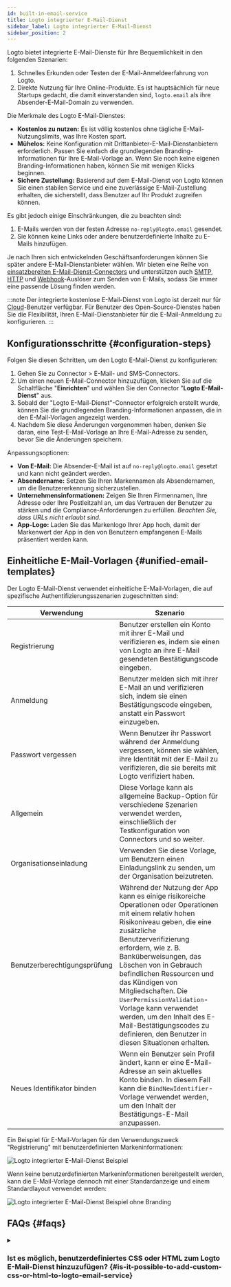 ```yaml
---
id: built-in-email-service
title: Logto integrierter E-Mail-Dienst
sidebar_label: Logto integrierter E-Mail-Dienst
sidebar_position: 2
---
```


Logto bietet integrierte E-Mail-Dienste für Ihre Bequemlichkeit in den folgenden Szenarien:

1. Schnelles Erkunden oder Testen der E-Mail-Anmeldeerfahrung von Logto.
2. Direkte Nutzung für Ihre Online-Produkte. Es ist hauptsächlich für neue Startups gedacht, die damit einverstanden sind, `logto.email` als ihre Absender-E-Mail-Domain zu verwenden.

Die Merkmale des Logto E-Mail-Dienstes:

- **Kostenlos zu nutzen:** Es ist völlig kostenlos ohne tägliche E-Mail-Nutzungslimits, was Ihre Kosten spart.
- **Mühelos:** Keine Konfiguration mit Drittanbieter-E-Mail-Dienstanbietern erforderlich. Passen Sie einfach die grundlegenden Branding-Informationen für Ihre E-Mail-Vorlage an. Wenn Sie noch keine eigenen Branding-Informationen haben, können Sie mit wenigen Klicks beginnen.
- **Sichere Zustellung:** Basierend auf dem E-Mail-Dienst von Logto können Sie einen stabilen Service und eine zuverlässige E-Mail-Zustellung erhalten, die sicherstellt, dass Benutzer auf Ihr Produkt zugreifen können.

Es gibt jedoch einige Einschränkungen, die zu beachten sind:

1. E-Mails werden von der festen Adresse `no-reply@logto.email` gesendet.
2. Sie können keine Links oder andere benutzerdefinierte Inhalte zu E-Mails hinzufügen.

Je nach Ihren sich entwickelnden Geschäftsanforderungen können Sie später andere E-Mail-Dienstanbieter wählen. Wir bieten eine Reihe von [einsatzbereiten E-Mail-Dienst-Connectors](/connectors/email-connectors#popular-email-providers) und unterstützen auch [SMTP](/integrations/smtp), [HTTP](/integrations/http-email) und [Webhook](/developers/webhooks)-Auslöser zum Senden von E-Mails, sodass Sie immer eine passende Lösung finden werden.

:::note
Der integrierte kostenlose E-Mail-Dienst von Logto ist derzeit nur für [Cloud](https://cloud.logto.io/)-Benutzer verfügbar. Für Benutzer des Open-Source-Dienstes haben Sie die Flexibilität, Ihren E-Mail-Dienstanbieter für die E-Mail-Anmeldung zu konfigurieren.
:::

## Konfigurationsschritte \{#configuration-steps}

Folgen Sie diesen Schritten, um den Logto E-Mail-Dienst zu konfigurieren:

1. Gehen Sie zu <CloudLink to="/connectors/passwordless">Connector > E-Mail- und SMS-Connectors</CloudLink>.
2. Um einen neuen E-Mail-Connector hinzuzufügen, klicken Sie auf die Schaltfläche "**Einrichten**" und wählen Sie den Connector "**Logto E-Mail-Dienst**" aus.
3. Sobald der "Logto E-Mail-Dienst"-Connector erfolgreich erstellt wurde, können Sie die grundlegenden Branding-Informationen anpassen, die in den E-Mail-Vorlagen angezeigt werden.
4. Nachdem Sie diese Änderungen vorgenommen haben, denken Sie daran, eine Test-E-Mail-Vorlage an Ihre E-Mail-Adresse zu senden, bevor Sie die Änderungen speichern.

Anpassungsoptionen:

- **Von E-Mail:** Die Absender-E-Mail ist auf `no-reply@logto.email` gesetzt und kann nicht geändert werden.
- **Absendername:** Setzen Sie Ihren Markennamen als Absendernamen, um die Benutzererkennung sicherzustellen.
- **Unternehmensinformationen:** Zeigen Sie Ihren Firmennamen, Ihre Adresse oder Ihre Postleitzahl an, um das Vertrauen der Benutzer zu stärken und die Compliance-Anforderungen zu erfüllen. _Beachten Sie, dass URLs nicht erlaubt sind._
- **App-Logo:** Laden Sie das Markenlogo Ihrer App hoch, damit der Markenwert der App in den von Benutzern empfangenen E-Mails präsentiert werden kann.

## Einheitliche E-Mail-Vorlagen \{#unified-email-templates}

Der Logto E-Mail-Dienst verwendet einheitliche E-Mail-Vorlagen, die auf spezifische Authentifizierungsszenarien zugeschnitten sind:

| Verwendung                   | Szenario                                                                                                                                                                                                                                                                                                                                                                                                                                                                            |
| ---------------------------- | ----------------------------------------------------------------------------------------------------------------------------------------------------------------------------------------------------------------------------------------------------------------------------------------------------------------------------------------------------------------------------------------------------------------------------------------------------------------------------------- |
| Registrierung                | Benutzer erstellen ein Konto mit ihrer E-Mail und verifizieren es, indem sie einen von Logto an ihre E-Mail gesendeten Bestätigungscode eingeben.                                                                                                                                                                                                                                                                                                                                   |
| Anmeldung                    | Benutzer melden sich mit ihrer E-Mail an und verifizieren sich, indem sie einen Bestätigungscode eingeben, anstatt ein Passwort einzugeben.                                                                                                                                                                                                                                                                                                                                         |
| Passwort vergessen           | Wenn Benutzer ihr Passwort während der Anmeldung vergessen, können sie wählen, ihre Identität mit der E-Mail zu verifizieren, die sie bereits mit Logto verifiziert haben.                                                                                                                                                                                                                                                                                                          |
| Allgemein                    | Diese Vorlage kann als allgemeine Backup-Option für verschiedene Szenarien verwendet werden, einschließlich der Testkonfiguration von Connectors und so weiter.                                                                                                                                                                                                                                                                                                                     |
| Organisationseinladung       | Verwenden Sie diese Vorlage, um Benutzern einen Einladungslink zu senden, um der Organisation beizutreten.                                                                                                                                                                                                                                                                                                                                                                          |
| Benutzerberechtigungsprüfung | Während der Nutzung der App kann es einige risikoreiche Operationen oder Operationen mit einem relativ hohen Risikoniveau geben, die eine zusätzliche Benutzerverifizierung erfordern, wie z. B. Banküberweisungen, das Löschen von in Gebrauch befindlichen Ressourcen und das Kündigen von Mitgliedschaften. Die `UserPermissionValidation`-Vorlage kann verwendet werden, um den Inhalt des E-Mail-Bestätigungscodes zu definieren, den Benutzer in diesen Situationen erhalten. |
| Neues Identifikator binden   | Wenn ein Benutzer sein Profil ändert, kann er eine E-Mail-Adresse an sein aktuelles Konto binden. In diesem Fall kann die `BindNewIdentifier`-Vorlage verwendet werden, um den Inhalt der Bestätigungs-E-Mail anzupassen.                                                                                                                                                                                                                                                           |

Ein Beispiel für E-Mail-Vorlagen für den Verwendungszweck "Registrierung" mit benutzerdefinierten Markeninformationen:

<img
  src="/img/assets/logto-email-service-template-sample.png"
  alt="Logto integrierter E-Mail-Dienst Beispiel"
/>

Wenn keine benutzerdefinierten Markeninformationen bereitgestellt werden, kann die E-Mail-Vorlage dennoch mit einer Standardanzeige und einem Standardlayout verwendet werden:

<img
  src="/img/assets/logto-email-service-template-sample-without-branding.png"
  alt="Logto integrierter E-Mail-Dienst Beispiel ohne Branding"
/>

## FAQs \{#faqs}

<details>
<summary>

### Ist es möglich, benutzerdefiniertes CSS oder HTML zum Logto E-Mail-Dienst hinzuzufügen? \{#is-it-possible-to-add-custom-css-or-html-to-logto-email-service}

</summary>

Der integrierte E-Mail-Dienst von Logto unterstützt kein benutzerdefiniertes CSS oder HTML. Sie können nur generische Branding-Elemente ändern. Diese Einschränkung besteht, um die Stabilität des integrierten E-Mail-Dienstes zu gewährleisten, da alle Mandanten dieselbe IP-Adresse und Absenderadresse teilen. Für weitere Details, siehe bitte "[Faktoren zur Verbesserung der E-Mail-Zustellung](https://blog.logto.io/verification-email-delivery#factors-to-improve-email-delivery)".

Um E-Mail-Vorlagen anzupassen, empfehlen wir die Verwendung eines anderen E-Mail-Connectors, wie AWS Direct Mail, SendGrid, Mailgun, Postmark oder SMTP.

</details>
